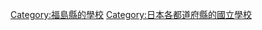 {{日本行政區劃分類導航|的國立學校}}

[[Category:福島縣的學校|Category:福島縣的學校]]
[[Category:日本各都道府縣的國立學校|Category:日本各都道府縣的國立學校]]